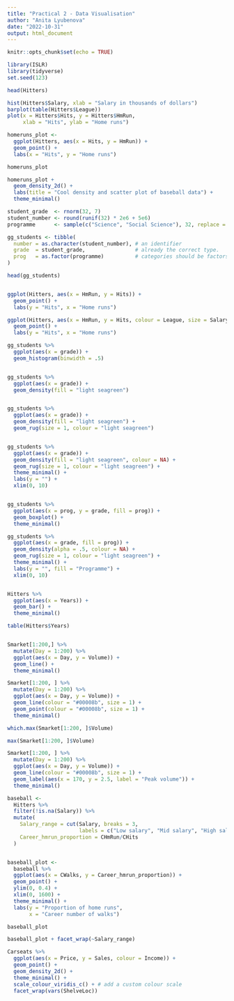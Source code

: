 ```yaml
---
title: "Practical 2 - Data Visualisation"
author: "Anita Lyubenova"
date: "2022-10-31"
output: html_document
---
```


```r
knitr::opts_chunk$set(echo = TRUE)
```



```r
library(ISLR)
library(tidyverse)
set.seed(123)
```



```r
head(Hitters)
```



```r
hist(Hitters$Salary, xlab = "Salary in thousands of dollars")
barplot(table(Hitters$League))
plot(x = Hitters$Hits, y = Hitters$HmRun, 
     xlab = "Hits", ylab = "Home runs")

homeruns_plot <- 
  ggplot(Hitters, aes(x = Hits, y = HmRun)) +
  geom_point() +
  labs(x = "Hits", y = "Home runs")

homeruns_plot

homeruns_plot + 
  geom_density_2d() +
  labs(title = "Cool density and scatter plot of baseball data") +
  theme_minimal()

student_grade  <- rnorm(32, 7)
student_number <- round(runif(32) * 2e6 + 5e6)
programme      <- sample(c("Science", "Social Science"), 32, replace = TRUE)

gg_students <- tibble(
  number = as.character(student_number), # an identifier
  grade  = student_grade,                # already the correct type.
  prog   = as.factor(programme)          # categories should be factors.
)

head(gg_students)


ggplot(Hitters, aes(x = HmRun, y = Hits)) +
  geom_point() +
  labs(y = "Hits", x = "Home runs")

ggplot(Hitters, aes(x = HmRun, y = Hits, colour = League, size = Salary)) +
  geom_point() +
  labs(y = "Hits", x = "Home runs")

gg_students %>%
  ggplot(aes(x = grade)) +
  geom_histogram(binwidth = .5)


gg_students %>% 
  ggplot(aes(x = grade)) +
  geom_density(fill = "light seagreen")


gg_students %>% 
  ggplot(aes(x = grade)) +
  geom_density(fill = "light seagreen") +
  geom_rug(size = 1, colour = "light seagreen")


gg_students %>% 
  ggplot(aes(x = grade)) +
  geom_density(fill = "light seagreen", colour = NA) +
  geom_rug(size = 1, colour = "light seagreen") +
  theme_minimal() +
  labs(y = "") +
  xlim(0, 10)


gg_students %>% 
  ggplot(aes(x = prog, y = grade, fill = prog)) +
  geom_boxplot() +
  theme_minimal()

gg_students %>% 
  ggplot(aes(x = grade, fill = prog)) +
  geom_density(alpha = .5, colour = NA) +
  geom_rug(size = 1, colour = "light seagreen") +
  theme_minimal() +
  labs(y = "", fill = "Programme") +
  xlim(0, 10)


Hitters %>% 
  ggplot(aes(x = Years)) + 
  geom_bar() +
  theme_minimal()

table(Hitters$Years)


Smarket[1:200,] %>% 
  mutate(Day = 1:200) %>% 
  ggplot(aes(x = Day, y = Volume)) +
  geom_line() +
  theme_minimal()

Smarket[1:200, ] %>% 
  mutate(Day = 1:200) %>% 
  ggplot(aes(x = Day, y = Volume)) +
  geom_line(colour = "#00008b", size = 1) +
  geom_point(colour = "#00008b", size = 1) +
  theme_minimal()

which.max(Smarket[1:200, ]$Volume)

max(Smarket[1:200, ]$Volume)

Smarket[1:200, ] %>% 
  mutate(Day = 1:200) %>% 
  ggplot(aes(x = Day, y = Volume)) +
  geom_line(colour = "#00008b", size = 1) +
  geom_label(aes(x = 170, y = 2.5, label = "Peak volume")) +
  theme_minimal()

baseball <-
  Hitters %>% 
  filter(!is.na(Salary)) %>% 
  mutate(
    Salary_range = cut(Salary, breaks = 3, 
                       labels = c("Low salary", "Mid salary", "High salary")),
    Career_hmrun_proportion = CHmRun/CHits
  )


baseball_plot <-   
  baseball %>% 
  ggplot(aes(x = CWalks, y = Career_hmrun_proportion)) +
  geom_point() +
  ylim(0, 0.4) +
  xlim(0, 1600) + 
  theme_minimal() +
  labs(y = "Proportion of home runs",
       x = "Career number of walks")

baseball_plot

baseball_plot + facet_wrap(~Salary_range)

Carseats %>% 
  ggplot(aes(x = Price, y = Sales, colour = Income)) +
  geom_point() +
  geom_density_2d() +
  theme_minimal() +
  scale_colour_viridis_c() + # add a custom colour scale
  facet_wrap(vars(ShelveLoc))
```

